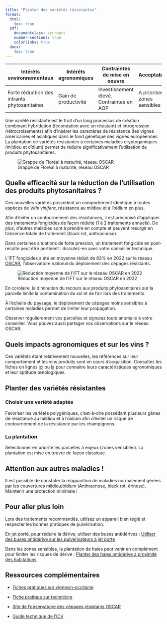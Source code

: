 ```yaml
---
title: "Planter des variétés résistantes"
format: 
  html:
    toc: true
  pdf:
    documentclass: scrreprt
    number-sections: true
    colorlinks: true
  docx:
    toc: true
---
```


| Intérêts environnementaux                    | Intérêts agronomiques | Contraintes de mise en oeuvre            | Acceptabilité                  |
|----------------------------------------------|-----------------------|------------------------------------------|--------------------------------|
| Forte réduction des intrants phytosanitaires | Gain de productivité  | Investissement élevé. Contraintes en AOP | A prioriser en zones sensibles |

Une variété résistante est le fruit d'un long processus de création combinant hybridation (fécondation avec un résistant) et introgression (rétrocroisements) afin d'insérer les caractères de résistance des vignes américaines et asiatiques dans le fond génétique des vignes européennes. La plantation de variétés résistantes à certaines maladies cryptogamiques (mildiou et oïdium) permet de réduire significativement l'utilisation de produits phytosanitaires.

![Grappe de Floréal à maturité, réseau OSCAR](images/L4_FlorealGrappe.png)

## Quelle efficacité sur la réduction de l'utilisation des produits phytosanitaires ?

Ces nouvelles variétés possèdent un comportement identique à toutes espèces de *Vitis vinifera*, résistance au mildiou et à l'oïdium en plus.

Afin d'éviter un contournement des résistances, il est préconisé d'appliquer des traitements fongicides de façon réduite (1 à 2 traitements annuels). De plus, d'autres maladies sont à prendre en compte et peuvent resurgir en l'absence totale de traitement (black rot, anthracnose).

Dans certaines situations de forte pression, un traitement fongicide en post-récolte peut être pertinent : discutez-en avec votre conseiller technique.

L'IFT fongicides a été en moyenne réduit de 83% en 2022 sur le réseau [OSCAR](https://observatoire-cepages-resistants.fr/), l'observatoire national du déploiement des cépages résistants.

![Réduction moyenne de l'IFT sur le réseau OSCAR en 2022](images/L4_reducOscar.png)

En corolaire, la diminution du recours aux produits phytosanitaires sur la parcelle limite la contamination du sol et de l'air lors des traitements.

À l'échelle du paysage, le déploiement de cépages moins sensibles à certaines maladies permet de limiter leur propagation.

Observer régulièrement vos parcelles et signalez toute anomalie à votre conseiller. Vous pouvez aussi partager vos observations sur le réseau OSCAR.

## Quels impacts agronomiques et sur les vins ?

Ces variétés étant relativement nouvelles, les références sur leur comportement et les vins produits sont en cours d'acquisition. Consultez les fiches en lignes [ici](https://observatoire-cepages-resistants.fr/les-fiches-cepages-resistants/) ou [là](https://www.vignevin-occitanie.com/fiches-pratiques/les-varietes-resistantes/) pour connaitre leurs caractéristiques agronomiques et leur aptitude œnologiques.

## Planter des variétés résistantes

### Choisir une variété adaptée

Favoriser les variétés polygéniques, c'est-à-dire possédant plusieurs gènes de résistance au mildiou et à l'oïdium afin d'éviter un risque de contournement de la résistance par les champignons.

### La plantation

Sélectionner en priorité les parcelles à enjeux (zones sensibles). La plantation est mise en œuvre de façon classique.

::: callout-warning
## Attention aux autres maladies !

Il est possible de constater la réapparition de maladies normalement gérées par les couvertures mildiou/oïdium (Anthracnose, black rot, érinose). Maintenir une protection minimale !
:::

## Pour aller plus loin

Lors des traitements recommandés, utilisez un appareil bien réglé et respecter les bonnes pratiques de pulvérisation.

En jet porté, pour réduire la dérive, utiliser des buses antidérives : [Utiliser des buses antidérive sur les pulvérisateurs à jet porté](L3_buses.qmd)

Dans les zones sensibles, la plantation de haies peut venir en complément pour limiter les risques de dérive : [Planter des haies antidérive à proximité des habitations](L2_haies.qmd)

## Ressources complémentaires

-   [Fiches pratiques sur vignevin-occitanie](https://www.vignevin-occitanie.com/fiches-pratiques/les-varietes-resistantes/)

-   [Fiche pratique sur techniloire](https://techniloire.com/fiche-technique/les-varietes-resistantes-au-mildiou-et-loidium)

-   [Site de l'observatoire des cépages résistants OSCAR](https://observatoire-cepages-resistants.fr/)

-   [Guide technique de l'ICV](https://www.icv.fr/mediatheque-viti-vinicole/guide-technique-cepages-resistants)
